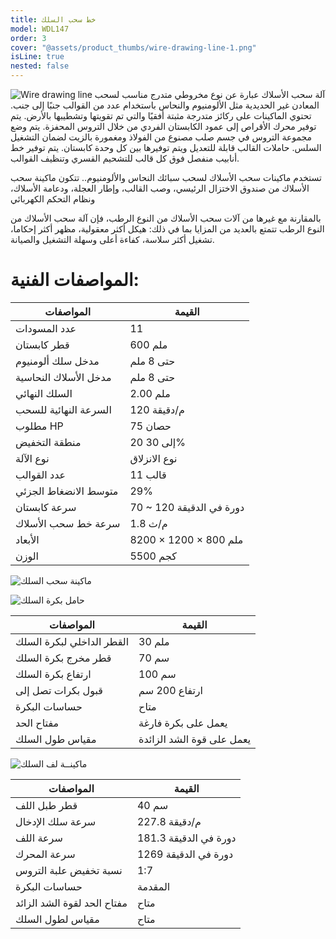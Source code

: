 ```yaml
---
title: خط سحب السلك
model: WDL147
order: 3
cover: "@assets/product_thumbs/wire-drawing-line-1.png"
isLine: true
nested: false
---
```



![Wire drawing line](@assets/article_images/wire-drawing-line-1/wire-drawing-line-1_01.png)
آلة سحب الأسلاك عبارة عن نوع مخروطي متدرج مناسب لسحب المعادن غير الحديدية مثل الألومنيوم والنحاس باستخدام عدد من القوالب جنبًا إلى جنب. تحتوي الماكينات على ركائز متدرجة مثبتة أفقيًا والتي تم تقويتها وتشطيبها بالأرض. يتم توفير محرك الأقراص إلى عمود الكابستان الفردي من خلال التروس المحفزة. يتم وضع مجموعة التروس في جسم صلب مصنوع من الفولاذ ومغمورة بالزيت لضمان التشغيل السلس. حاملات القالب قابلة للتعديل ويتم توفيرها بين كل وحدة كابستان. يتم توفير خط أنابيب منفصل فوق كل قالب للتشحيم القسري وتنظيف القوالب.

تستخدم ماكينات سحب الأسلاك لسحب سبائك النحاس والألومنيوم.. تتكون ماكينة سحب الأسلاك من صندوق الاختزال الرئيسي، وصب القالب، وإطار العجلة، ودعامة الأسلاك، ونظام التحكم الكهربائي

بالمقارنة مع غيرها من آلات سحب الأسلاك من النوع الرطب، فإن آلة سحب الأسلاك من النوع الرطب تتمتع بالعديد من المزايا بما في ذلك: هيكل أكثر معقولية، مظهر أكثر إحكاما، تشغيل أكثر سلاسة، كفاءة أعلى وسهلة التشغيل والصيانة.

# المواصفات الفنية:

| المواصفات               | القيمة                   |
| ----------------------- | ------------------------ |
| عدد المسودات            | 11                       |
| قطر كابستان             | 600 ملم                  |
| مدخل سلك ألومنيوم       | حتى 8 ملم                |
| مدخل الأسلاك النحاسية   | حتى 8 ملم                |
| السلك النهائي           | 2.00 ملم                 |
| السرعة النهائية للسحب   | 120 م/دقيقة              |
| مطلوب HP                | 75 حصان                  |
| منطقة التخفيض           | 20 إلى 30%               |
| نوع الآلة               | نوع الانزلاق             |
| عدد القوالب             | 11 قالب                  |
| متوسط ​​الانضغاط الجزئي | 29%                      |
| سرعة كابستان            | 70 ~ 120 دورة في الدقيقة |
| سرعة خط سحب الأسلاك     | 1.8 م/ث                  |
| الأبعاد                 | 8200 × 1200 × 800 ملم    |
| الوزن                   | 5500 كجم                 |

![ ماكينة سحب السلك](@assets/article_images/wire-drawing-line-1/wire-drawing-line-1_02.png)

<a href="/ar/products/ar/wire-stand">
	<ProductHead title="حامل بكرة السلك" model="WS071" />
</a>

![حامل بكرة السلك](@assets/article_images/wire-drawing-line-1/wire-drawing-line-1_03.png)

| المواصفات                 | القيمة                    |
| ------------------------- | ------------------------- |
| القطر الداخلي لبكرة السلك | 30 ملم                    |
| قطر مخرج بكرة السلك       | 70 سم                     |
| ارتفاع بكرة السلك         | 100 سم                    |
| قبول بكرات تصل إلى        | ارتفاع 200 سم             |
| حساسات البكرة             | متاح                      |
| مفتاح الحد                | يعمل على بكرة فارغة       |
| مقياس طول السلك           | يعمل على قوة الشد الزائدة |

<a href="/ar/products/ar/static-coiler">
	<ProductHead title="ماكينــة لف السلك" model="SC075" />
</a>

![ماكينــة لف السلك](@assets/article_images/wire-drawing-line-1/wire-drawing-line-1_04.png)

| المواصفات                   | القيمة                |
| --------------------------- | --------------------- |
| قطر طبل اللف                | 40 سم                 |
| سرعة سلك الإدخال            | 227.8 م/دقيقة         |
| سرعة اللف                   | 181.3 دورة في الدقيقة |
| سرعة المحرك                 | 1269 دورة في الدقيقة  |
| نسبة تخفيض علبة التروس      | 1:7                   |
| حساسات البكرة               | المقدمة               |
| مفتاح الحد لقوة الشد الزائد | متاح                  |
| مقياس لطول السلك            | متاح                  |
